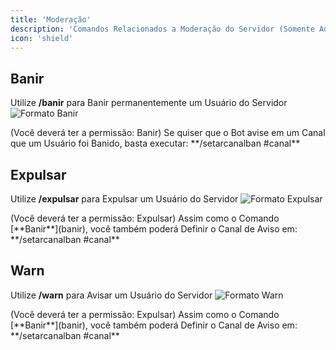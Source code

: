 ```yaml
---
title: 'Moderação'
description: 'Comandos Relacionados a Moderação do Servidor (Somente Administradores de Servidor)'
icon: 'shield'
---
```


## Banir
Utilize **/banir** para Banir permanentemente um Usuário do Servidor
![Formato Banir](/images/Ban.png)

<AccordionGroup>
  <Accordion icon="hashtag" title="Configurar Canal de Aviso">
  (Você deverá ter a permissão: Banir) Se quiser que o Bot avise em um Canal que um Usuário foi Banido, basta executar: 
  **/setarcanalban #canal**

  </Accordion>
</AccordionGroup>

## Expulsar
Utilize **/expulsar** para Expulsar um Usuário do Servidor
![Formato Expulsar](/images/Kick.png)

<AccordionGroup>
  <Accordion icon="hashtag" title="Configurar Canal de Aviso">
  (Você deverá ter a permissão: Expulsar) Assim como o Comando [**Banir**](banir), você também poderá Definir o Canal de Aviso em: **/setarcanalban #canal**

  </Accordion>
</AccordionGroup>

## Warn
Utilize **/warn** para Avisar um Usuário do Servidor
![Formato Warn](/images/Warn.png)

<AccordionGroup>
  <Accordion icon="hashtag" title="Configurar Canal de Aviso">
  (Você deverá ter a permissão: Expulsar) Assim como o Comando [**Banir**](banir), você também poderá Definir o Canal de Aviso em: **/setarcanalban #canal**

  </Accordion>
</AccordionGroup>
